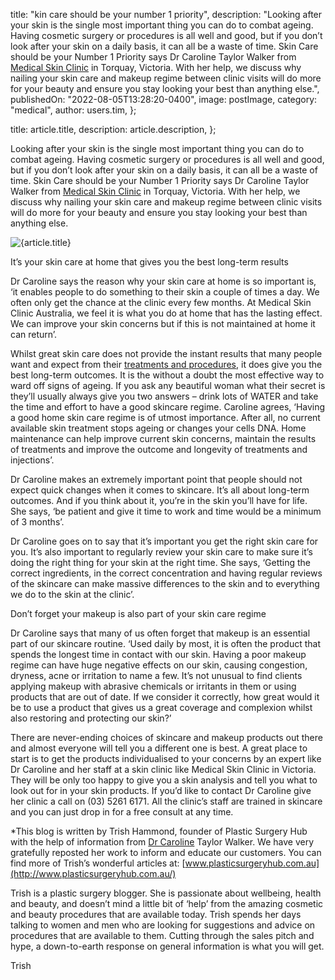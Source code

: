 
  title: "kin care should be your number 1 priority",
  description:
    "Looking after your skin is the single most important thing you can do to combat ageing. Having cosmetic surgery or procedures is all well and good, but if you don’t look after your skin on a daily basis, it can all be a waste of time. Skin Care should be your Number 1 Priority says Dr Caroline Taylor Walker from [Medical Skin Clinic](https://www.plasticsurgeryhub.com.au/psh-directory/cosmetic-practitioners-clinics/medical-skin-clinic-australia/) in Torquay, Victoria. With her help, we discuss why nailing your skin care and makeup regime between clinic visits will do more for your beauty and ensure you stay looking your best than anything else.",
  publishedOn: "2022-08-05T13:28:20-0400",
  image: postImage,
  category: "medical",
  author: users.tim,
};

  title: article.title,
  description: article.description,
};


Looking after your skin is the single most important thing you can do to combat ageing. Having cosmetic surgery or procedures is all well and good, but if you don’t look after your skin on a daily basis, it can all be a waste of time. Skin Care should be your Number 1 Priority says Dr Caroline Taylor Walker from [Medical Skin Clinic](https://www.plasticsurgeryhub.com.au/psh-directory/cosmetic-practitioners-clinics/medical-skin-clinic-australia/) in Torquay, Victoria. With her help, we discuss why nailing your skin care and makeup regime between clinic visits will do more for your beauty and ensure you stay looking your best than anything else.

<Image src={postImage} alt={article.title} />

It’s your skin care at home that gives you the best long-term results

Dr Caroline says the reason why your skin care at home is so important is, ‘it enables people to do something to their skin a couple of times a day. We often only get the chance at the clinic every few months. At Medical Skin Clinic Australia, we feel it is what you do at home that has the lasting effect. We can improve your skin concerns but if this is not maintained at home it can return’.

Whilst great skin care does not provide the instant results that many people want and expect from their [treatments and procedures](https://www.plasticsurgeryhub.com.au/cosmetic-procedures/), it does give you the best long-term outcomes. It is the without a doubt the most effective way to ward off signs of ageing. If you ask any beautiful woman what their secret is they’ll usually always give you two answers – drink lots of WATER and take the time and effort to have a good skincare regime. Caroline agrees, ‘Having a good home skin care regime is of utmost importance. After all, no current available skin treatment stops ageing or changes your cells DNA. Home maintenance can help improve current skin concerns, maintain the results of treatments and improve the outcome and longevity of treatments and injections’.

Dr Caroline makes an extremely important point that people should not expect quick changes when it comes to skincare. It’s all about long-term outcomes. And if you think about it, you’re in the skin you’ll have for life. She says, ‘be patient and give it time to work and time would be a minimum of 3 months’.

Dr Caroline goes on to say that it’s important you get the right skin care for you. It’s also important to regularly review your skin care to make sure it’s doing the right thing for your skin at the right time. She says, ‘Getting the correct ingredients, in the correct concentration and having regular reviews of the skincare can make massive differences to the skin and to everything we do to the skin at the clinic’.

Don’t forget your makeup is also part of your skin care regime

Dr Caroline says that many of us often forget that makeup is an essential part of our skincare routine. ‘Used daily by most, it is often the product that spends the longest time in contact with our skin. Having a poor makeup regime can have huge negative effects on our skin, causing congestion, dryness, acne or irritation to name a few. It’s not unusual to find clients applying makeup with abrasive chemicals or irritants in them or using products that are out of date. If we consider it correctly, how great would it be to use a product that gives us a great coverage and complexion whilst also restoring and protecting our skin?’

There are never-ending choices of skincare and makeup products out there and almost everyone will tell you a different one is best. A great place to start is to get the products individualised to your concerns by an expert like Dr Caroline and her staff at a skin clinic like Medical Skin Clinic in Victoria. They will be only too happy to give you a skin analysis and tell you what to look out for in your skin products. If you’d like to contact Dr Caroline give her clinic a call on (03) 5261 6171. All the clinic’s staff are trained in skincare and you can just drop in for a free consult at any time.

\*This blog is written by Trish Hammond, founder of Plastic Surgery Hub with the help of information from [Dr Caroline](https://www.plasticsurgeryhub.com.au/psh-directory/plastic-surgeons/dr-mark-edinburg-mbbch-fracs-plastic-reconstructive-and-cosmetic-surgeon/) Taylor Walker. We have very gratefully reposted her work to inform and educate our customers. You can find more of Trish’s wonderful articles at: [www.plasticsurgeryhub.com.au](http://www.plasticsurgeryhub.com.au/)

Trish is a plastic surgery blogger. She is passionate about wellbeing, health and beauty, and doesn’t mind a little bit of ‘help’ from the amazing cosmetic and beauty procedures that are available today. Trish spends her days talking to women and men who are looking for suggestions and advice on procedures that are available to them. Cutting through the sales pitch and hype, a down-to-earth response on general information is what you will get.

Trish
